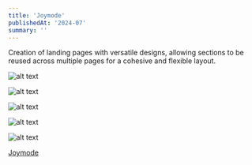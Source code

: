 ```yaml
---
title: 'Joymode'
publishedAt: '2024-07'
summary: ''
---
```


Creation of landing pages with versatile designs, allowing sections to be reused across multiple pages for a cohesive and flexible layout.

![alt text](/images/joymode/Joymode-1.jpeg)

![alt text](/images/joymode/Joymode-4.jpeg)

![alt text](/images/joymode/Joymode-2.jpeg)

![alt text](/images/joymode/Joymode-5.jpeg)

![alt text](/images/joymode/Joymode-3.jpeg)


[Joymode](https://www.tryjoymode.com/)